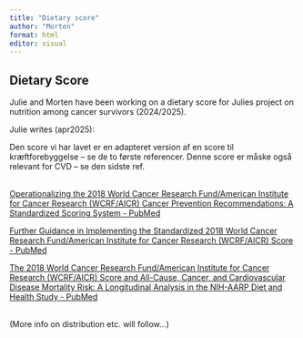```yaml
---
title: "Dietary score"
author: "Morten"
format: html
editor: visual
---
```


## Dietary Score

Julie and Morten have been working on a dietary score for Julies project on nutrition among cancer survivors (2024/2025).

Julie writes (apr2025):

Den score vi har lavet er en adapteret version af en score til kræftforebyggelse – se de to første referencer. Denne score er måske også relevant for CVD – se den sidste ref.

\
[Operationalizing the 2018 World Cancer Research Fund/American Institute for Cancer Research (WCRF/AICR) Cancer Prevention Recommendations: A Standardized Scoring System - PubMed](https://pubmed.ncbi.nlm.nih.gov/31336836/)

[Further Guidance in Implementing the Standardized 2018 World Cancer Research Fund/American Institute for Cancer Research (WCRF/AICR) Score - PubMed](https://pubmed.ncbi.nlm.nih.gov/32152215/)

[The 2018 World Cancer Research Fund/American Institute for Cancer Research (WCRF/AICR) Score and All-Cause, Cancer, and Cardiovascular Disease Mortality Risk: A Longitudinal Analysis in the NIH-AARP Diet and Health Study - PubMed](https://pubmed.ncbi.nlm.nih.gov/35755938/)

\
(More info on distribution etc. will follow...)
